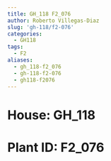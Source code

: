 ```yaml
---
title: GH_118 F2_076
author: Roberto Villegas-Diaz
slug: 'gh-118/f2-076'
categories:
  - GH118
tags:
  - F2
aliases:
  - gh_118-f2_076
  - gh-118-f2-076
  - gh118-f2076
---
```


# **House**: GH_118
# **Plant ID**: F2_076
